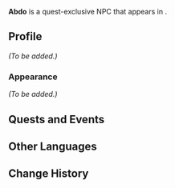{{Meta
<!-- Remove this template after adding the missing info -->
|missing_NPC_profile  = yes
}}
{{Character Infobox
|type             = Quest NPC
|image            = NPC Abdo.png
|region           = Sumeru
|location         = Sumeru
|affiliation      = The Eremites

|ancestry         = <!-- Clan/family -->
|father           = 
|mother           = 
|spouse           = 
|sibling          = 
|child            = 
|childNote        = 
|relative         = 

|voiceEN          = 
|voiceCN          = 
|voiceJP          = 
}}
'''Abdo''' is a quest-exclusive NPC that appears in {{Quest|The Start of Contamination}}.

==Profile==
<!-- Detailed story/lore information goes here.. -->
''(To be added.)''

===Appearance===
<!-- Keep appearance section short and concise. Limit to 2 paragraphs with 3-4 sentences each. -->
''(To be added.)''

==Quests and Events==
{{Quests and Events}}
<!--
==Trivia==
* 
-->
==Other Languages==
{{Other Languages
|default_hidden = 1
|en      = Abdo
|zhs     = 阿布多
|zhs_rm  = Ābùduō
|zht     = 阿布多
|zht_rm  = Ābùduō
|ja      = アブド
|ja_rm   = Abudo
|ko      = //아브도//
|es      = Abdo
|fr      = Abdo
|ru      = Абдо
|th      = Abdo
|vi      = Abdo
|de      = Abdo
|id      = Abdo
|pt      = Abdo
|tr      = Abdo
|it      = Abdo
}}

==Change History==
{{Change History|3.0}}
<!--
==References==
{{Reflist}}
-->